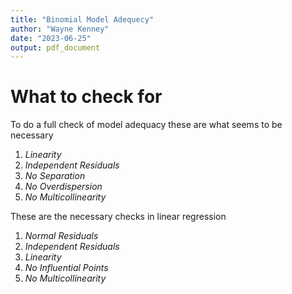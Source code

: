 ```yaml
---
title: "Binomial Model Adequecy"
author: "Wayne Kenney"
date: "2023-06-25"
output: pdf_document
---
```


# What to check for

To do a full check of model adequacy these are what seems to be necessary

1. *Linearity*
2. *Independent Residuals*
3. *No Separation*
4. *No Overdispersion*
5. *No Multicollinearity*

These are the necessary checks in linear regression

1. *Normal Residuals*
2. *Independent Residuals*
3. *Linearity*
4. *No Influential Points*
6. *No Multicollinearity*



